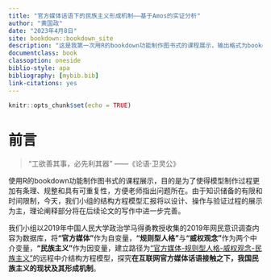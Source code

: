 ---
title: "官方媒体话语下的民族主义形成机制——基于Amos的实证分析"
author: "黄国政"
date: "2023年4月8日"
site: bookdown::bookdown_site
description: "这是我第一次用R的bookdown功能制作图书式的课程展示，输出格式为bookdown::gitbook和bookdown::pdf_book."
documentclass: book
classoption: oneside
biblio-style: apa
bibliography: [mybib.bib]
link-citations: yes
---

```{r setup, include=FALSE}
knitr::opts_chunk$set(echo = TRUE)
```
   
# 前言 {-}

  > "工欲善其事，必先利其器"                                             ——《论语·卫灵公》
  
  使用R的bookdown功能制作图书式的课程展示，目的是为了使得模型制作过程更加有条理、规整和具有可重复性，方便老师指出问题所在。由于知识储备的有限和时间限制，今天，我们小组的结构方程模型汇报将以设计、操作与验证过程的展示为主，理论阐释部分将在后续论文的写作中进一步完善。
   
  我们小组以2019年中国人民大学政治学马得勇教授收集的2019年网民意识调查内容为数据库，将**“官方媒体”**作为自变量，**“规则型人格”**与**“威权观念”**作为两个中介变量，**“民族主义”**作为因变量，建立路径为<u>“官方媒体-规则型人格-威权观念-民族主义”</u>的远程中介结构方程模型，探究**在互联网官方媒体话语接触之下，我国民族主义的现状及其形成机制**。






